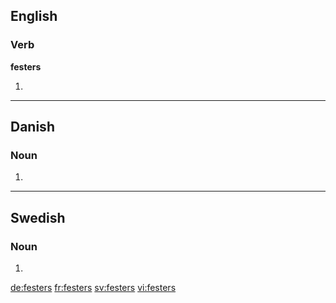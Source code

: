 ==English==

===Verb===
'''festers'''

# {{third-person singular of|[[fester]]}}

----

==Danish==

===Noun===
{{infl|da|noun form|g=c}}

# {{form of|genitive plural indefinite|fest|lang=da}}

----

==Swedish==

===Noun===
{{infl|sv|noun form}}

# {{sv-noun-form-indef-gen-pl|fest}}

[[de:festers]]
[[fr:festers]]
[[sv:festers]]
[[vi:festers]]
